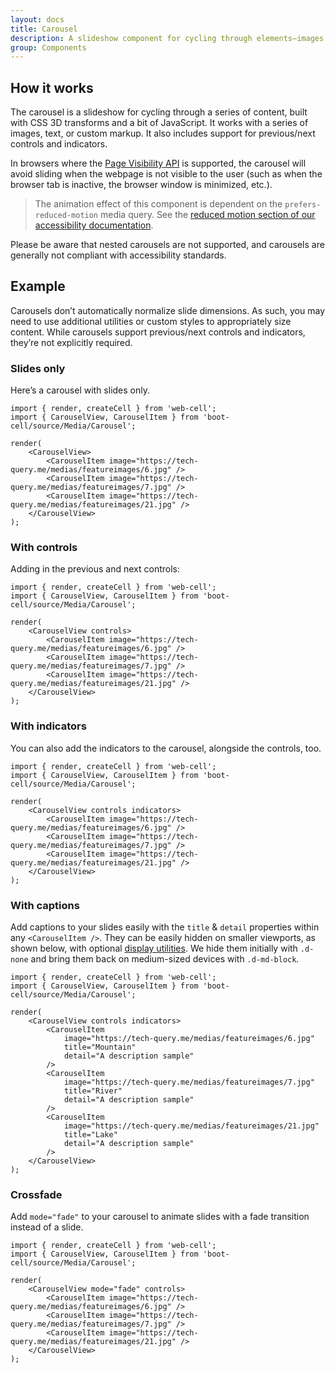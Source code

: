 ```yaml
---
layout: docs
title: Carousel
description: A slideshow component for cycling through elements—images or slides of text—like a carousel.
group: Components
---
```




## How it works

The carousel is a slideshow for cycling through a series of content, built with CSS 3D transforms and a bit of JavaScript.
It works with a series of images, text, or custom markup. It also includes support for previous/next controls and indicators.

In browsers where the [Page Visibility API][1] is supported, the carousel will avoid sliding when the webpage is not visible to the user
(such as when the browser tab is inactive, the browser window is minimized, etc.).

> The animation effect of this component is dependent on the `prefers-reduced-motion` media query.
> See the [reduced motion section of our accessibility documentation][2].

Please be aware that nested carousels are not supported, and carousels are generally not compliant with accessibility standards.

## Example

Carousels don’t automatically normalize slide dimensions. As such, you may need to use additional utilities or custom styles to appropriately size content.
While carousels support previous/next controls and indicators, they’re not explicitly required.

### Slides only

Here’s a carousel with slides only.

<Example>
    <CarouselView>
        <CarouselItem image="https://tech-query.me/medias/featureimages/6.jpg" />
        <CarouselItem image="https://tech-query.me/medias/featureimages/7.jpg" />
        <CarouselItem image="https://tech-query.me/medias/featureimages/21.jpg" />
    </CarouselView>
</Example>

```TSX
import { render, createCell } from 'web-cell';
import { CarouselView, CarouselItem } from 'boot-cell/source/Media/Carousel';

render(
    <CarouselView>
        <CarouselItem image="https://tech-query.me/medias/featureimages/6.jpg" />
        <CarouselItem image="https://tech-query.me/medias/featureimages/7.jpg" />
        <CarouselItem image="https://tech-query.me/medias/featureimages/21.jpg" />
    </CarouselView>
);
```

### With controls

Adding in the previous and next controls:

<Example>
    <CarouselView controls>
        <CarouselItem image="https://tech-query.me/medias/featureimages/6.jpg" />
        <CarouselItem image="https://tech-query.me/medias/featureimages/7.jpg" />
        <CarouselItem image="https://tech-query.me/medias/featureimages/21.jpg" />
    </CarouselView>
</Example>

```TSX
import { render, createCell } from 'web-cell';
import { CarouselView, CarouselItem } from 'boot-cell/source/Media/Carousel';

render(
    <CarouselView controls>
        <CarouselItem image="https://tech-query.me/medias/featureimages/6.jpg" />
        <CarouselItem image="https://tech-query.me/medias/featureimages/7.jpg" />
        <CarouselItem image="https://tech-query.me/medias/featureimages/21.jpg" />
    </CarouselView>
);
```

### With indicators

You can also add the indicators to the carousel, alongside the controls, too.

<Example>
    <CarouselView controls indicators>
        <CarouselItem image="https://tech-query.me/medias/featureimages/6.jpg" />
        <CarouselItem image="https://tech-query.me/medias/featureimages/7.jpg" />
        <CarouselItem image="https://tech-query.me/medias/featureimages/21.jpg" />
    </CarouselView>
</Example>

```TSX
import { render, createCell } from 'web-cell';
import { CarouselView, CarouselItem } from 'boot-cell/source/Media/Carousel';

render(
    <CarouselView controls indicators>
        <CarouselItem image="https://tech-query.me/medias/featureimages/6.jpg" />
        <CarouselItem image="https://tech-query.me/medias/featureimages/7.jpg" />
        <CarouselItem image="https://tech-query.me/medias/featureimages/21.jpg" />
    </CarouselView>
);
```

### With captions

Add captions to your slides easily with the `title` & `detail` properties within any `<CarouselItem />`.
They can be easily hidden on smaller viewports, as shown below, with optional [display utilities][3].
We hide them initially with `.d-none` and bring them back on medium-sized devices with `.d-md-block`.

<Example>
    <CarouselView controls indicators>
        <CarouselItem
            image="https://tech-query.me/medias/featureimages/6.jpg"
            title="Mountain"
            detail="A description sample"
        />
        <CarouselItem
            image="https://tech-query.me/medias/featureimages/7.jpg"
            title="River"
            detail="A description sample"
        />
        <CarouselItem
            image="https://tech-query.me/medias/featureimages/21.jpg"
            title="Lake"
            detail="A description sample"
        />
    </CarouselView>
</Example>

```TSX
import { render, createCell } from 'web-cell';
import { CarouselView, CarouselItem } from 'boot-cell/source/Media/Carousel';

render(
    <CarouselView controls indicators>
        <CarouselItem
            image="https://tech-query.me/medias/featureimages/6.jpg"
            title="Mountain"
            detail="A description sample"
        />
        <CarouselItem
            image="https://tech-query.me/medias/featureimages/7.jpg"
            title="River"
            detail="A description sample"
        />
        <CarouselItem
            image="https://tech-query.me/medias/featureimages/21.jpg"
            title="Lake"
            detail="A description sample"
        />
    </CarouselView>
);
```

### Crossfade

Add `mode="fade"` to your carousel to animate slides with a fade transition instead of a slide.

<Example>
    <CarouselView mode="fade" controls>
        <CarouselItem image="https://tech-query.me/medias/featureimages/6.jpg" />
        <CarouselItem image="https://tech-query.me/medias/featureimages/7.jpg" />
        <CarouselItem image="https://tech-query.me/medias/featureimages/21.jpg" />
    </CarouselView>
</Example>

```TSX
import { render, createCell } from 'web-cell';
import { CarouselView, CarouselItem } from 'boot-cell/source/Media/Carousel';

render(
    <CarouselView mode="fade" controls>
        <CarouselItem image="https://tech-query.me/medias/featureimages/6.jpg" />
        <CarouselItem image="https://tech-query.me/medias/featureimages/7.jpg" />
        <CarouselItem image="https://tech-query.me/medias/featureimages/21.jpg" />
    </CarouselView>
);
```

[1]: https://www.w3.org/TR/page-visibility/
[2]: https://getbootstrap.com/docs/4.5/getting-started/accessibility/#reduced-motion
[3]: https://getbootstrap.com/docs/4.5/utilities/display/

